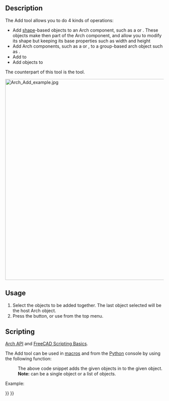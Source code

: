 <languages/>
<translate>

<!--T:14-->
{{Docnav
|[[BIM_Clone|Clone]]
|[[Arch_Remove|Remove]]
|[[BIM_Workbench|BIM]]
|IconL=BIM_Clone.svg
|IconR=Arch_Remove.svg
|IconC=Workbench_BIM.svg
}}

<!--T:18-->
{{VeryImportantMessage|THIS COMMAND IS PART OF THE INTEGRATED [[BIM_Workbench|BIM WORKBENCH]] IN V1.0<br>
This page has been updated for that version.}}

<!--T:1-->
{{GuiCommand
|Name=Arch Add
|MenuLocation=Modify → Add component
|Workbenches=[[BIM_Workbench|BIM]]
|SeeAlso=[[Arch_Remove|Arch Remove]]
}}

==Description== <!--T:10--> 

<!--T:2-->
The Add tool allows you to do 4 kinds of operations:
* Add [[Part_Workbench|shape]]-based objects to an Arch component, such as a {{KEY|[[Image:Arch_Wall.svg|16px]] [[Arch_Wall|wall]]}} or {{KEY|[[Image:Arch_Structure.svg|16px]] [[Arch_Structure|structure]]}}. These objects make then part of the Arch component, and allow you to modify its shape but keeping its base properties such as width and height
* Add Arch components, such as a {{KEY|[[Image:Arch_Wall.svg|16px]] [[Arch Wall|Arch Walls]]}} or {{KEY|[[Image:Arch_Structure.svg|16px]] [[Arch Structure|Arch Structures]]}}, to a group-based arch object such as {{KEY|[[Image:Arch_Floor.svg|16px]] [[Arch Floor|Arch Floors]]}}.
* Add {{KEY|[[Image:Arch_Axis.svg|16px]] [[Arch Axis|Axis systems]]}} to {{KEY|[[Image:Arch_Structure.svg|16px]] [[Arch Structure|structural objects]]}}
* Add objects to {{KEY|[[Image:Arch_SectionPlane.svg|16px]] [[Arch SectionPlane|section planes]]}}

<!--T:13-->
The counterpart of this tool is the {{Button|[[Image:Arch_Remove.svg|16px]] [[Arch Remove|Arch Remove]]}} tool.

</translate>
[[Image:Arch Add example.jpg|640px]]
<translate>
<!--T:3-->
{{Caption|A box added to a wall as a component.}}

==Usage== <!--T:4-->

<!--T:5-->
# Select the objects to be added together. The last object selected will be the host Arch object.
# Press the {{Button|[[Image:Arch Add.svg|16px]] [[Arch_Add|Add component]]}} button, or use {{MenuCommand|Modify → [[Image:Arch_Add.svg|16px]] Add component}} from the top menu.

==Scripting== <!--T:19-->

<!--T:6-->
{{Emphasis|See also:}} [[Arch_API|Arch API]] and [[FreeCAD_Scripting_Basics|FreeCAD Scripting Basics]].

<!--T:7-->
The Add tool can be used in [[Macros|macros]] and from the [[Python|Python]] console by using the following function:
</translate>
:{{Code|code=
addComponents(objectsList, host)
}}
<translate>

<!--T:8-->
: The above code snippet adds the given objects in {{incode|objectsList}} to the given {{incode|host}} object. 
: '''Note:''' {{incode|objectsList}} can be a single object or a list of objects.

<!--T:9-->
Example:

</translate>
{{Code|code=
import FreeCAD, Arch, Draft, Part

p1 = FreeCAD.Vector(0, 0, 0)
p2 = FreeCAD.Vector(2000, 2000, 0)

Line = Draft.makeWire([p1, p2])
Wall = Arch.makeWall(Line, width=150, height=2000)

p3 = FreeCAD.Vector(0, 2000, 0)
p4 = FreeCAD.Vector(3000, 0, 0)

Line2 = Draft.makeWire([p3, p4])
Wall2 = Arch.makeWall(Line2, width=150, height=2000)
FreeCAD.ActiveDocument.recompute()

Arch.addComponents(Wall2, Wall)
FreeCAD.ActiveDocument.recompute()
}}
<translate>


<!--T:15-->
{{Docnav
|[[BIM_Clone|Clone]]
|[[Arch_Remove|Remove]]
|[[BIM_Workbench|BIM]]
|IconL=BIM_Clone.svg
|IconR=Arch_Remove.svg
|IconC=Workbench_BIM.svg
}}

</translate>
{{BIM_Tools_navi{{#translation:}}}}
{{Userdocnavi{{#translation:}}}}
